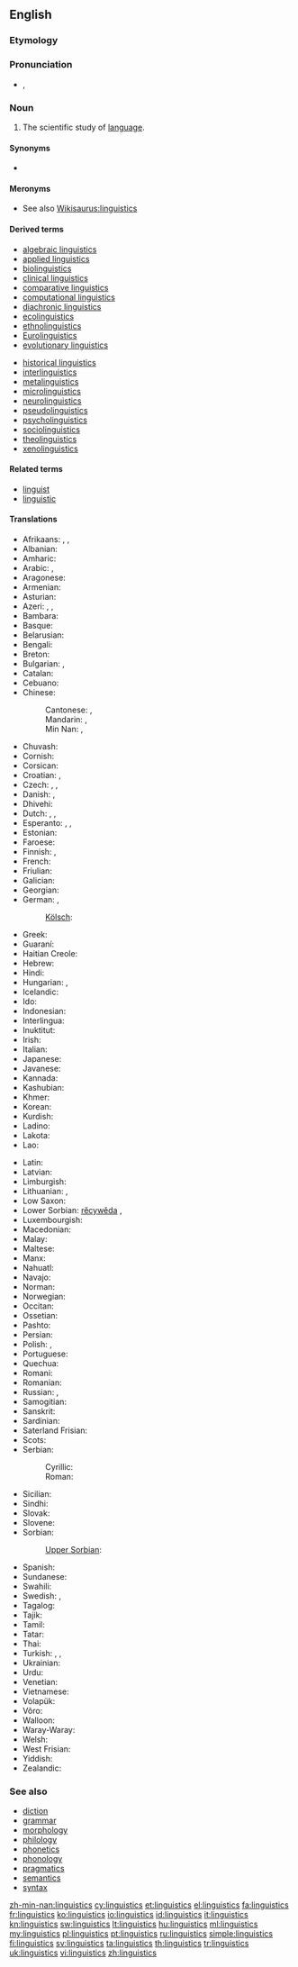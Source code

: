 ==English==

===Etymology===
{{suffix|linguist|ics|lang=en}}

===Pronunciation===
* {{IPA|/lɪŋˈɡwɪs.tɪks/}}, {{X-SAMPA|/lIN"gwIs.tIks/}}

===Noun===
{{wikipedia}}
{{en-noun|-}}

# The scientific study of [[language]].

====Synonyms====
* {{l|en|speechlore}}

====Meronyms====
* See also [[Wikisaurus:linguistics]]

====Derived terms====
{{top2}}
* [[algebraic linguistics]]
* [[applied linguistics]]
* [[biolinguistics]]
* [[clinical linguistics]]
* [[comparative linguistics]]
* [[computational linguistics]]
* [[diachronic linguistics]]
* [[ecolinguistics]]
* [[ethnolinguistics]]
* [[Eurolinguistics]]
* [[evolutionary linguistics]]
{{mid2}}
* [[historical linguistics]]
* [[interlinguistics]]
* [[metalinguistics]]
* [[microlinguistics]]
* [[neurolinguistics]]
* [[pseudolinguistics]]
* [[psycholinguistics]]
* [[sociolinguistics]]
* [[theolinguistics]]
* [[xenolinguistics]]
{{bottom}}

====Related terms====
* [[linguist]]
* [[linguistic]]

====Translations====
{{trans-top|scientific study of language}}
* Afrikaans: {{t|af|taalwetenskappe|xs=Afrikaans}}, {{t|af|taalkunde}}, {{t|af|linguistiek}}
* Albanian: {{t-|sq|gjuhësi|xs=Albanian}}
* Amharic: {{t|am|የቋንቋ ጥናት|sc=Ethi|xs=Amharic}}
* Arabic: {{t-|ar|لسانيات|f|p|tr=lisaniyaat}}, {{t-|ar|علم اللغة|m|tr=3ilm al-lúgha}}
* Aragonese: {{t|an|lingüistica|f|xs=Aragonese}}
* Armenian: {{t-|hy|լեզվաբանություն|tr=lezvabanut’yun}}
* Asturian: {{t|ast|llingüística|f|xs=Asturian}}
* Azeri: {{t-|az|dilçilik|xs=Azeri}}, {{t-|az|dilşünaslıq|xs=Azeri}}, {{t-|az|linqvistika|xs=Azeri}}
* Bambara: {{t|bm|kankalan|xs=Bambara}}
* Basque: {{t|eu|hizkuntzalaritza|xs=Basque}}
* Belarusian: {{t|be|мовазнаўства|f|tr=movaznaustva|xs=Belarusian}}
* Bengali: {{t-|bn|ভাষাবিজ্ঞান|sc=Beng|xs=Bengali}}
* Breton: {{t-|br|yezhoniezh|xs=Breton}}
* Bulgarian: {{t-|bg|лингвистика|f|tr=lingvistika}}, {{t+|bg|езикознание|n|tr=ezikoznanie}}
* Catalan: {{t+|ca|lingüística|f}}
* Cebuano: {{tø|ceb|linggwistiks}}
* Chinese:
*: Cantonese: {{tø|yue|語言學}},  {{tø|yue|语言学}}
*: Mandarin: {{t-|cmn|語言學|sc=Hani}},  {{t-|cmn|语言学|tr=yǔyánxué|sc=Hani}}
*: Min Nan: {{tø|nan|語言學}},  {{tø|nan|语言学|tr=gí-giân-ha̍k}}
* Chuvash: {{tø|cv|лингвистика|tr=lingvistika|sc=Cyrl}}
* Cornish: {{t|kw|scyens yeth|xs=Cornish}}
* Corsican: {{t-|co|linguistica|f|xs=Corsican}}
* Croatian: {{t+|hr|lingvistika|f}}, {{t+|hr|jezikoslovlje|n}}
* Czech: {{t+|cs|jazykověda|f}}, {{t+|cs|jazykozpyt|m}}, {{t+|cs|lingvistika|f}}
* Danish: {{t-|da|lingvistik|c}}, {{t|da|sprogforskning|c}}
* Dhivehi: {{t|dv|ބަހަވީ އިލްމު|sc=Thaa|xs=Dhivehi}}
* Dutch: {{t+|nl|linguïstiek|f}}, {{t+|nl|taalkunde|f}}, {{t|nl|taalwetenschappen|f|p}}
* Esperanto: {{t-|eo|lingvoscienco|xs=Esperanto}},  {{t|eo|lingvistiko|xs=Esperanto}},  {{t|eo|lingviko|xs=Esperanto}}
* Estonian: {{t+|et|keeleteadus}}
* Faroese: {{t-|fo|málfrøði|xs=Faroese}}
* Finnish: {{t+|fi|kielitiede}}, {{t+|fi|lingvistiikka}}
* French: {{t+|fr|linguistique|f}}
* Friulian: {{tø|fur|lenghistiche|f}}
* Galician: {{t-|gl|lingüística|f|xs=Galician}}
* Georgian: {{t|ka|ენათმეცნიერება|tr=enat‘metsniereba|sc=Geor|xs=Georgian}}
* German: {{t+|de|Linguistik|f}}, {{t+|de|Sprachwissenschaft|f}}
*: [[Kölsch]]: {{tø|ksh|Shproocheweßßeschaff|f}}
* Greek: {{t+|el|γλωσσολογία|f}}
* Guaraní: {{t|gn|ñe'ẽkuaaty ha ñe'ẽtekuaa|xs=Guaraní}}
* Haitian Creole: {{tø|ht|lengwistik}}
* Hebrew: {{t+|he|בלשנות|f|tr=balshanut}}
* Hindi: {{t-|hi|भाषाविज्ञान|m|tr=bhāṣāvigyān|xs=Hindi}}
* Hungarian: {{t+|hu|nyelvészet}},  {{t-|hu|nyelvtudomány}}
* Icelandic: {{t-|is|málvísindi|n|p}}
* Ido: {{t|io|linguistiko|xs=Ido}}
* Indonesian: {{t|id|linguistik|xs=Indonesian}}
* Interlingua: {{t+|ia|linguistica|xs=Interlingua}}
* Inuktitut: {{t|iu|ᐅᖄᓯᓕᕆᓂᖅ|tr=urkaasiliriniq|sc=Cans|xs=Inuktitut}}
* Irish: {{t-|ga|teangeolaíocht|xs=Irish}}
* Italian: {{t+|it|linguistica|f}}
* Japanese: {{t-|ja|言語学|tr=げんごがく, gengogaku}}
* Javanese: {{t|jv|linguistik|xs=Javanese}}
* Kannada: {{t|kn|ಭಾಷಾ ವಿಜ್ಞಾನ|sc=Knda|xs=Kannada}}
* Kashubian: {{t|csb|lingwistika|f|xs=Kashubian}}
* Khmer: {{t|km|ភាសាសាស្ត្រ|tr=pīăsā sāh|sc=Khmr}}
* Korean: {{t|ko|언어학|tr=eoneohak}}
* Kurdish: {{t+|ku|zimannasî}}
* Ladino: {{tø|lad|linguistika|f}}
* Lakota: {{tø|lkt|iyápi wóuŋspe}}
* Lao: {{t+|lo|ພາສາສາດ|sc=Laoo|xs=Lao}}
{{trans-mid}}
* Latin: {{t-|la|linguistica|f}}
* Latvian: {{t|lv|valodniecība|xs=Latvian}}
* Limburgish: {{t|li|Taalweitesjap|f|xs=Limburgish}}
* Lithuanian: {{t+|lt|lingvistika|f|xs=Lithuanian}}, {{t+|lt|kalbotyra|f|xs=Lithuanian}}
* Low Saxon: {{t|nds|Spraakwetenschop|f|xs=Low Saxon}}
* Lower Sorbian: [[rěcywěda]] {{f}},  {{tø|dsb|linguistika|f}}
* Luxembourgish: {{t|lb|Sproochwëssenschaft|f|xs=Luxembourgish}}
* Macedonian: {{t-|mk|лингвистика|f|tr=lingvistika}}
* Malay: {{t|ms|linguistik|xs=Malay}}
* Maltese: {{t|mt|lingwistika|f|xs=Maltese}}
* Manx: {{t|gv|çhengoaylleeaght|f|xs=Manx}}
* Nahuatl: {{t|nah|tlahtōlmatiliztli|xs=Nahuatl}}
* Navajo: {{tø|nv|saad naalkaah}}
* Norman: {{tø|roa-nor|lîndgistique}}
* Norwegian: {{t+|no|lingvistikk}}
* Occitan: {{t|oc|lingüistica|f|xs=Occitan}}
* Ossetian: {{tø|os|æвзагзонынад|tr=ævzagzonynad|sc=Cyrl}}
* Pashto: {{t|ps|ژبپوهنه|sc=ps-Arab|xs=Pashto}}
* Persian: {{t-|fa|زبان‌شناسی|tr=zabān-šenāsi}}
* Polish: {{t+|pl|lingwistyka|f}}, {{t+|pl|językoznawstwo|n}}
* Portuguese: {{t+|pt|lingüística|f}}
* Quechua: {{t|qu|simi yachaq|xs=Quechua}}
* Romani: {{tø|rom|chhibavipen}}
* Romanian: {{t-|ro|lingvistică|f}}
* Russian: {{t+|ru|языкознание|n|tr=jazykoznánije}}, {{t+|ru|лингвистика|f|tr=lingvístika}}
* Samogitian: {{tø|sgs|kalbuotīra|f}}
* Sanskrit: {{t-|sa|भाषाविज्ञान|m|tr=bhāṣāvijñāna|xs=Sanskrit}}
* Sardinian: {{tø|sc|linguìstica|f|xs=Sardinian}}
* Saterland Frisian: {{tø|stq|sproakwietenskup|f}}
* Scots: {{tø|sco|lingueestics}}
* Serbian:
*: Cyrillic: {{t-|sr|лингвистика|f|alt=лингвѝстика|sc=Cyrl}}
*: Roman: {{t-|sr|lingvistika|f|alt=lingvìstika}}
* Sicilian: {{t|scn|linguìstica|f|xs=Sicilian}}
* Sindhi: {{t+|sd|لسانيات|tr=lisāniāt|sc=sd-Arab|xs=Sindhi}}
* Slovak: {{t|sk|jazykoveda|f}}
* Slovene: {{t+|sl|jezikoslovje|n}}
* Sorbian:
*: [[Upper Sorbian]]: {{t|hsb|rěčespyt|m|xs=Upper Sorbian}}
* Spanish: {{t+|es|lingüística|f}}
* Sundanese: {{t|su|linguistik|xs=Sundanese}}
* Swahili: {{t+|sw|isimu|xs=Swahili}}
* Swedish: {{t+|sv|lingvistik|c}}, {{t+|sv|språkvetenskap|c}}
* Tagalog: {{t|tl|linggwistika|xs=Tagalog}}
* Tajik: {{t|tg|забоншиносӣ|tr=zabonşinosˈi|sc=Cyrl|xs=Tajik}}
* Tamil: {{t|ta|மொழியியல்|xs=Tamil}}
* Tatar: {{t|tt|тел белеме|tr=tel beleme|sc=Cyrl|xs=Tatar}}
* Thai: {{t|th|ภาษาศาสตร์|tr=paasăa sàat}}
* Turkish: {{t+|tr|dil bilimi}}, {{t+|tr|dilbilim}}, {{t-|tr|lisâniyat}}
* Ukrainian: {{t|uk|мовознавство|n|tr=movoznávstvo|xs=Ukrainian}}
* Urdu: {{t-|ur|لسانيات|tr=lisāniāt|xs=Urdu}}
* Venetian: {{tø|vec|łenguìstega|f}}
* Vietnamese: {{t+|vi|ngôn ngữ học|xs=Vietnamese}}
* Volapük: {{t|vo|pükav}}
* Võro: {{tø|vro|keeletiidüs}}
* Walloon: {{t|wa|linwince|xs=Walloon}}
* Waray-Waray: {{tø|war|lingguwistika}}
* Welsh: {{t|cy|ieithyddiaeth|f|xs=Welsh}}
* West Frisian: {{t-|fy|taalkunde|f|xs=West Frisian}}
* Yiddish: {{t|yi|לינגוויסטיק|f|tr=lingvistik|sc=Hebr|xs=Yiddish}}
* Zealandic: {{tø|zea|taelkunde|f}}
{{trans-bottom}}

===See also===
* [[diction]]
* [[grammar]]
* [[morphology]]
* [[philology]]
* [[phonetics]]
* [[phonology]]
* [[pragmatics]]
* [[semantics]]
* [[syntax]]

[[Category:en:Linguistics| ]]

[[zh-min-nan:linguistics]]
[[cy:linguistics]]
[[et:linguistics]]
[[el:linguistics]]
[[fa:linguistics]]
[[fr:linguistics]]
[[ko:linguistics]]
[[io:linguistics]]
[[id:linguistics]]
[[it:linguistics]]
[[kn:linguistics]]
[[sw:linguistics]]
[[lt:linguistics]]
[[hu:linguistics]]
[[ml:linguistics]]
[[my:linguistics]]
[[pl:linguistics]]
[[pt:linguistics]]
[[ru:linguistics]]
[[simple:linguistics]]
[[fi:linguistics]]
[[sv:linguistics]]
[[ta:linguistics]]
[[th:linguistics]]
[[tr:linguistics]]
[[uk:linguistics]]
[[vi:linguistics]]
[[zh:linguistics]]